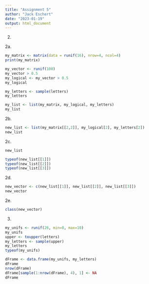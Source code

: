 ```yaml
---
title: "Assignment 5"
author: "Jack Eschert"
date: "2023-01-19"
output: html_document
---
```


2. 

2a.
```r
my_matrix <- matrix(data = runif(16), nrow=4, ncol=4)
print(my_matrix)

my_vector <- runif(100)
my_vector > 0.5 
my_logical <- my_vector > 0.5 
my_logical

my_letters <- sample(letters)
my_letters

my_list <- list(my_matrix, my_logical, my_letters)
my_list
```
2b. 
```r
new_list <- list(my_matrix[[2,2]], my_logical[2], my_letters[2])
new_list
```
2c. 
```r
new_list

typeof(new_list[[1]])
typeof(new_list[[2]])
typeof(new_list[[3]])
```
2d. 
```r
new_vector <- c(new_list[[1]], new_list[[2]], new_list[[3]])
new_vector
```
2e.
```r
class(new_vector)
```

3. 
```r
my_unifs <- runif(26, min=0, max=10)
my_unifs
upper <- toupper(letters)
my_letters <- sample(upper)
my_letters
typeof(my_unifs)

dFrame <- data.frame(my_unifs, my_letters)
dFrame
nrow(dFrame)
dFrame[sample(1:nrow(dFrame), 4), 1] <- NA
dFrame
```

